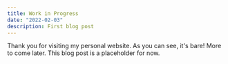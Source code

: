 ```yaml
---
title: Work in Progress
date: "2022-02-03"
description: First blog post
---
```


Thank you for visiting my personal website. As you can see, it's bare! More to come later. 
This blog post is a placeholder for now.